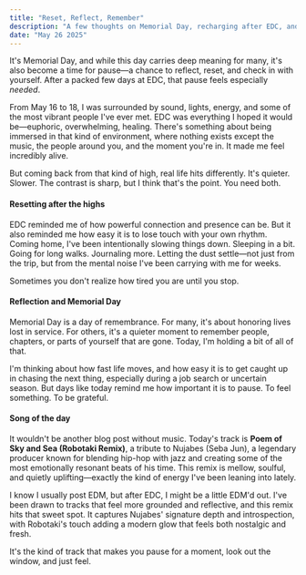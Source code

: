 ```yaml
---
title: "Reset, Reflect, Remember"
description: "A few thoughts on Memorial Day, recharging after EDC, and finding clarity in the quiet moments."
date: "May 26 2025"
---
```



It's Memorial Day, and while this day carries deep meaning for many, it's also become a time for pause—a chance to reflect, reset, and check in with yourself. After a packed few days at EDC, that pause feels especially *needed*.

From May 16 to 18, I was surrounded by sound, lights, energy, and some of the most vibrant people I've ever met. EDC was everything I hoped it would be—euphoric, overwhelming, healing. There's something about being immersed in that kind of environment, where nothing exists except the music, the people around you, and the moment you're in. It made me feel incredibly alive.

But coming back from that kind of high, real life hits differently. It's quieter. Slower. The contrast is sharp, but I think that's the point. You need both.

#### Resetting after the highs

EDC reminded me of how powerful connection and presence can be. But it also reminded me how easy it is to lose touch with your own rhythm. Coming home, I've been intentionally slowing things down. Sleeping in a bit. Going for long walks. Journaling more. Letting the dust settle—not just from the trip, but from the mental noise I've been carrying with me for weeks.

Sometimes you don't realize how tired you are until you stop.

#### Reflection and Memorial Day

Memorial Day is a day of remembrance. For many, it's about honoring lives lost in service. For others, it's a quieter moment to remember people, chapters, or parts of yourself that are gone. Today, I'm holding a bit of all of that.

I'm thinking about how fast life moves, and how easy it is to get caught up in chasing the next thing, especially during a job search or uncertain season. But days like today remind me how important it is to pause. To feel something. To be grateful.


#### Song of the day

It wouldn't be another blog post without music. Today's track is **Poem of Sky and Sea (Robotaki Remix)**, a tribute to Nujabes (Seba Jun), a legendary producer known for blending hip-hop with jazz and creating some of the most emotionally resonant beats of his time. This remix is mellow, soulful, and quietly uplifting—exactly the kind of energy I've been leaning into lately.

I know I usually post EDM, but after EDC, I might be a little EDM'd out. I've been drawn to tracks that feel more grounded and reflective, and this remix hits that sweet spot. It captures Nujabes' signature depth and introspection, with Robotaki's touch adding a modern glow that feels both nostalgic and fresh.

It's the kind of track that makes you pause for a moment, look out the window, and just feel.

<YouTube id="mPYL0DbTOUw" posterQuality="max" title="A Tribute to Nujabes (Seba Jun) - Poem of Sky and Sea 空と海の詩 (Robotaki Remix)"/>